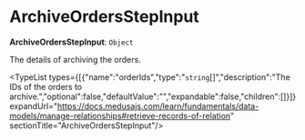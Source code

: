 
# ArchiveOrdersStepInput

 **ArchiveOrdersStepInput**: `Object`

The details of archiving the orders.

<TypeList types={[{"name":"orderIds","type":"`string`[]","description":"The IDs of the orders to archive.","optional":false,"defaultValue":"","expandable":false,"children":[]}]} expandUrl="https://docs.medusajs.com/learn/fundamentals/data-models/manage-relationships#retrieve-records-of-relation" sectionTitle="ArchiveOrdersStepInput"/>
